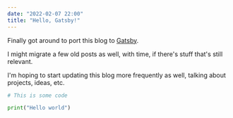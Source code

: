 ```yaml
---
date: "2022-02-07 22:00"
title: "Hello, Gatsby!"
---
```


Finally got around to port this blog to [Gatsby](https://www.gatsbyjs.com/).

I might migrate a few old posts as well, with time, if there's stuff
that's still relevant.

I'm hoping to start updating this blog more frequently as well,
talking about projects, ideas, etc.

```python
# This is some code

print("Hello world")
```
